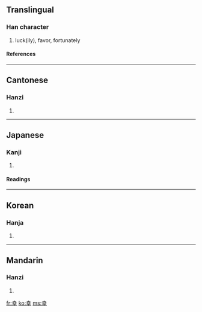 {{see|倖}}

==Translingual==
===Han character===
{{Han char|rn=51|rad=干|as=05|sn=8|four=4040<sub>1</sub>|canj=土廿十 (GTJ)}}
# luck(ily), favor, fortunately
====References====
{{Han ref|kx=0341.010|dkj=09176|dj=0649.090|hdz=10434.080|uh=5E78|ud=24184|bh=A9AF|bd=43439}}
----
==Cantonese==
===Hanzi===
{{yue-hanzi|jyut=|y=hang6}}
# {{defn|Cantonese}}
----
==Japanese==
===Kanji===
{{ja-kanji|grade=|rs=干05}}
# {{defn|Japanese}} 
====Readings====
{{ja-readings|on=[[こう]] (kō)|kun=[[さいわい]] (saiwai), [[しあわせ]] (shiawase), [[さち]] (sachi)}}
----
==Korean==
===Hanja===
{{ko-hanja|hangeul=행|rv=haeng|mr=haeng}}
# {{defn|Korean}}
----
==Mandarin==
===Hanzi===
{{cmn-hanzi|pin=[[hán]] (han2), [[xìng]] (xing4)|wg=han<sup>2</sup>, hsing<sup>4</sup>}}
# {{defn|Mandarin}}

[[fr:幸]]
[[ko:幸]]
[[ms:幸]]